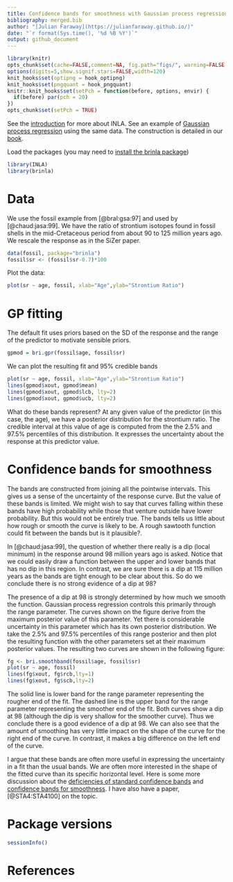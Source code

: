 ```yaml
---
title: Confidence bands for smoothness with Gaussian process regression using INLA
bibliography: merged.bib
author: "[Julian Faraway](https://julianfaraway.github.io/)"
date: "`r format(Sys.time(), '%d %B %Y')`"
output: github_document
---
```


```r
library(knitr)
opts_chunk$set(cache=FALSE,comment=NA, fig.path="figs/", warning=FALSE, message=FALSE, optipng='-o7', pngquant='--speed=1 --quality=0-50')
options(digits=5,show.signif.stars=FALSE,width=120)
knit_hooks$set(optipng = hook_optipng)
knit_hooks$set(pngquant = hook_pngquant)
knitr::knit_hooks$set(setPch = function(before, options, envir) {
  if(before) par(pch = 20)
})
opts_chunk$set(setPch = TRUE)
```

See the [introduction](index.md) for more about INLA. See an example
of [Gaussian process regression](gpreg.html) using the same data.
The construction is detailed in 
our [book](http://julianfaraway.github.io/brinla/).

Load the packages (you may need to [install the brinla package](https://github.com/julianfaraway/brinla))

```r
library(INLA)
library(brinla)
```

# Data

We use the fossil example from [@bral:gsa:97] and used by [@chaud:jasa:99]. 
We have the ratio of strontium isotopes found in fossil shells in the mid-Cretaceous period from about 90 to 125 million years ago. We rescale the response as in the SiZer paper.

```r
data(fossil, package="brinla")
fossil$sr <- (fossil$sr-0.7)*100
```

Plot the data:

```r
plot(sr ~ age, fossil, xlab="Age",ylab="Strontium Ratio")
```

# GP fitting

The default fit uses priors based on the SD of the response and the range of the predictor
to motivate sensible priors.

```r
gpmod = bri.gpr(fossil$age, fossil$sr)
```

We can plot the resulting fit and 95% credible bands

```r
plot(sr ~ age, fossil, xlab="Age",ylab="Strontium Ratio")
lines(gpmod$xout, gpmod$mean)
lines(gpmod$xout, gpmod$lcb, lty=2)
lines(gpmod$xout, gpmod$ucb, lty=2)
```

What do these bands represent? At any given value of the predictor (in this case, the age), we have a posterior distribution for
the strontium ratio. The credible interval at this value of age is computed from the the 2.5% and 97.5% percentiles of this distribution. It expresses the uncertainty about the response at this predictor value. 

# Confidence bands for smoothness

The bands are constructed from joining all the pointwise intervals. This gives us a sense of the uncertainty of the response curve. But the value of these bands is limited. We might wish to say that curves falling within these bands have high probability while those that venture outside have lower probability. But this would not be entirely true. The bands tells us little about how rough or smooth the curve is likely to be. A rough sawtooth function could fit between the bands but is it plausible?.

In [@chaud:jasa:99], the question of whether there really is a dip (local minimum) in the response around 98 million years ago is asked. Notice that we could easily draw a function between the upper and lower bands that has no dip in this region. In contrast, we are sure there is a dip at 115 million years as the bands are tight enough to be clear about this. So do we conclude there is no strong evidence of a dip at 98?

The presence of a dip at 98 is strongly determined by how much we smooth the function. Gaussian process regression controls this primarily through the range parameter. The curves shown on the figure derive from the maximum posterior value of this parameter. Yet there is considerable uncertainty in this parameter which has its own posterior distribution. We take the 2.5% and 97.5% percentiles of this range posterior and then plot the resulting function with the other parameters set at their maximum posterior values. The resulting two curves are shown in the following figure:


```r
fg <- bri.smoothband(fossil$age, fossil$sr)  
plot(sr ~ age, fossil)
lines(fg$xout, fg$rcb,lty=1)
lines(fg$xout, fg$scb,lty=2)
```

The solid line is lower band for the range parameter representing the rougher end of the fit. The dashed line is the upper band
for the range parameter representing the smoother end of the fit. Both curves show a dip at 98 (although the dip is very shallow for the smoother curve). Thus we conclude there is a good evidence of a dip at 98. We can also see that the amount of smoothing has very little impact on the shape of the curve for the right end of the curve. In contrast, it makes a big difference on the left end of the curve.

I argue that these bands are often more useful in expressing the uncertainty in a fit than the usual bands. We are often more interested in the shape of the fitted curve than its specific horizontal level. Here is some more discussion about the 
[deficiencies of standard confidence bands](https://wordpress.com/post/farawaystatistics.wordpress.com/132) and
[confidence bands for smoothness](https://wordpress.com/post/farawaystatistics.wordpress.com/159).
I have also have a paper, [@STA4:STA4100] on the topic.

# Package versions

```r
sessionInfo()
```



# References


